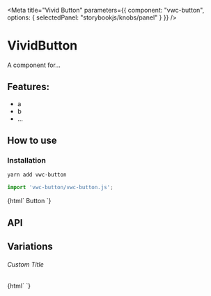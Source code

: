 

<Meta
  title="Vivid Button"
  parameters={{
    component: "vwc-button",
    options: { selectedPanel: "storybookjs/knobs/panel" }
  }}
/>

# VividButton

A component for...

## Features:

- a
- b
- ...

## How to use

### Installation

```bash
yarn add vwc-button
```

```js
import 'vwc-button/vwc-button.js';
```

<Preview withToolbar>
  <Story name="Simple">
    {html`
      <vwc-button>Button</vwc-button>
    `}
  </Story>
</Preview>

## API

<Props of="vwc-button" />

## Variations

###### Custom Title

<Story name="Custom Label">
  {html`
    <vwc-button .label=${'Hello World'}></vwc-button>
  `}
</Story>
